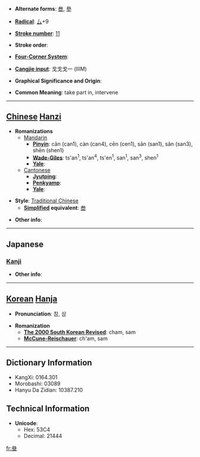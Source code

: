 * '''Alternate forms''': [[叁]], [[參]]

* '''[[Wiktionary:Chinese radical index| Radical]]''': [[Wiktionary:Chinese radical index 厶|厶]]+9

* '''[[Wiktionary:Chinese total strokes index|Stroke number]]''': [[Wiktionary:Chinese total strokes index 11|11]]

* '''Stroke order''': 

* '''[[Wiktionary:Chinese four corner index|Four-Corner System]]''': 

* '''[[Wiktionary:Chinese Cangjie index|Cangjie input]]''': 戈戈戈一 (IIIM)

* '''Graphical Significance and Origin''': 

* '''Common Meaning''': take part in, intervene

----

== [[Chinese]] [[Hanzi]] ==

* '''Romanizations'''
** [[Mandarin]]
*** '''[[Pinyin]]''': cān (can1), càn (can4), cēn (cen1), sān (san1), sǎn (san3), shēn (shen1)
*** '''[[Wade-Giles]]''': ts'an<sup>1</sup>, ts'an<sup>4</sup>, ts'en<sup>1</sup>, san<sup>1</sup>, san<sup>3</sup>, shen<sup>1</sup>
*** '''[[Yale]]''': 
**[[Cantonese]]
***'''[[Jyutping]]''':
***'''[[Penkyamp]]''': 
***'''[[Yale]]''': 

* '''Style''': [[Traditional Chinese]] 
** '''[[Simplified Chinese|Simplified]] equivalent''': [[叁]]

* '''Other info''': 

----

==Japanese==
===[[Kanji]]===
{{kanji|on readings=[[さん]] (san), [[しん]] (shin)|kun readings=[[まいる]] (mairu), [[みつ]] (mitsu), [[まじわる]] (majiwaru)}}

* '''Other info''':  

----

== [[Korean]] [[Hanja]] ==

* '''Pronunciation''': 참, 삼

* '''Romanization'''
** '''[[The 2000 South Korean Revised Romanization|The 2000 South Korean Revised]]''': cham, sam
** '''[[McCune-Reischauer]]''': ch'am, sam

----

== Dictionary Information ==

* KangXi: 0164.301
* Morobashi: 03089
* Hanyu Da Zidian: 10387.210

== Technical Information ==

* '''Unicode''':
** Hex: 53C4
** Decimal: 21444

[[fr:叄]]